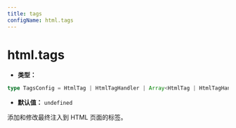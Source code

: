 ```yaml
---
title: tags
configName: html.tags
---
```


# html.tags

- **类型：**

```ts
type TagsConfig = HtmlTag | HtmlTagHandler | Array<HtmlTag | HtmlTagHandler>;
```

- **默认值：** `undefined`

添加和修改最终注入到 HTML 页面的标签。


<RsbuildConfig configName="html.tags" />
